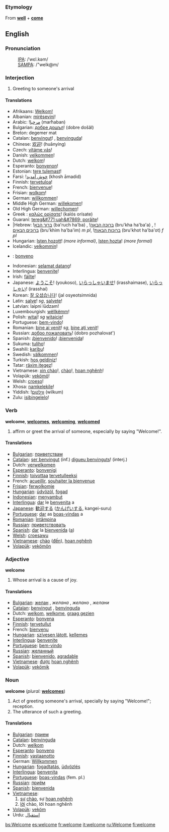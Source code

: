 ===Etymology===
From '''[[well]]''' + '''[[come]]'''

==English==

===Pronunciation===
:[[International Phonetic Alphabet|IPA]]: /ˈwɛl.kəm/
:[[SAMPA]]: /"welk@m/

===Interjection===
# Greeting to someone's arrival

====Translations====
{{top}}
*Afrikaans: [[Welkom!]]
*Albanian: [[mirësevini]]!
*Arabic: ![[مرحبا]] (marħaban)
*Bulgarian: [[добре дошъл]]! (dobre došâl)
*Breton: degemer mat
*Catalan: [[benvingut]]! {{m}}, [[benvinguda]]! {{f}}
*Chinese: [[欢迎]]! (huānyíng)
*Czech: [[vítáme vás]]!
*Danish: [[velkommen]]!
*Dutch: [[welkom]]!
*Esperanto: [[bonvenon]]!
*Estonian: [[tere tulemast]]!
*Farsi: ![[خوش آمديد]] (khosh āmadid)
*Finnish: [[tervetuloa]]!
*French: [[bienvenue]]!
*Frisian: [[wolkom]]!
*German: [[willkommen]]!
*Middle High German: [[willekomen]]!
*Old High German: [[willechomen]]!
*Greek<!-- Please note that this makes sense, so that Greek (Modern) and Greek (Ancient) are both listed under 'G' -->: [[καλώς ορίσατε]]! (kalós orísate)
*Guaraní: [[tereg&#771;uah&#7869; porãite]]!
*|Hebrew: ![[ברוך הבא]] (ba'ruch ha'ba) {{m}}, ![[ברוכה הבאה]] (bru'kha ha'ba'a) {{f}}, ![[ברוכים הבאים]] (bru'khim ha'ba'im) ''m pl'', ![[ברוכות הבאות]] (bru'khot ha'ba'ot) ''f pl''
*Hungarian: [[Isten hozott]]! ''(more informal)'', [[Isten hozta]]! ''(more formal)''
*Icelandic: [[velkommin]]!
{{mid}}
* {{io}}: [[bonveno]]
*Indonesian: [[selamat datang]]!
*Interlingua: [[benvenite]]!
*Irish: [[fáilte]]!
*Japanese: [[ようこそ]]! (youkoso), [[いらっしゃいませ]]! (irasshaimase), [[いらっしゃい]]! (irasshai)
*Korean: [[잘 오셨습니다]]! (jal osyeotsimnida)
*Latin: [[salve]]! ''sg'', [[salvete]]! {{p}}
*Latvian: laipni lūdzam! {{p}}
*Luxembourgish: [[wëllkëmm]]!
*Polish: [[witaj]]! ''sg'' [[witajcie]]! {{p}}
*Portuguese: [[bem-vindo]]!
*Romanian: [[bine ai venit]]! ''sg'', [[bine aţi venit]]! {{p}}
*Russian: [[добро пожаловать]]! (dobro pozhalovat')
*Spanish: ¡[[bienvenido]]! {{m}}  ¡[[bienvenida]]! {{f}} 
*Sukuma: [[tuliho]]!
*Swahili: [[karibu]]!
*Swedish: [[välkommen]]!
*Turkish: [[hoş geldiniz]]!
*Tatar: [[räxim itegez]]!
*Vietnamese: [[xin chào]]!, [[chào]]!, [[hoan nghênh]]!
*Volapük: [[vekömö]]!
*Welsh: [[croeso]]!
*Xhosa: [[namkelekile]]!
*Yiddish: ![[װילקום]] (wilkum)
*Zulu: [[isibingelelo]]!
{{bottom}}

===Verb===
'''welcome''', '''[[welcomes]]''', '''[[welcoming]]''', '''[[welcomed]]'''

# affirm or greet the arrival of someone, especially by saying "Welcome!".

====Translations====
*[[Bulgarian]]: [[приветствам]]
*[[Catalan]]: [[ser benvingut]] (inf.) [[digueu benvinguts]]! (interj.)
*Dutch: [[verwelkomen]]
*[[Esperanto]]: [[bonvenigi]]
*[[Finnish]]: [[toivottaa]] [[tervetullut|tervetulleeksi]]
*French: [[acueillir]], [[souhaiter la bienvenue]]
*[[Frisian]]: [[ferwolkomje]]
*[[Hungarian]]: [[üdvözöl]], [[fogad]]
*[[Indonesian]]: [[sambut|menyambut]]
*[[Interlingua]]: [[dar]] le [[benvenita]] a
*[[Japanese]]: [[歓迎]]する ([[かんげい]]する, kangei-suru)
*[[Portuguese]]: [[dar]] as [[boas-vindas]] a
*[[Romanian]]: [[întâmpina]]
*[[Russian]]: [[приветствовать]]
*[[Spanish]]: [[dar#Spanish|dar]] la [[bienvenida]] ([[a#Spanish|a]])
*[[Welsh]]: [[croesawu]]
*[[Vietnamese]]: [[chào]] ([[đến]]), [[hoan nghênh]]
*[[Volapük]]: [[vekömön]]

===Adjective===
'''welcome'''

# Whose arrival is a cause of joy.

====Translations====
*[[Bulgarian]]: [[желан]] {{m}}, ''желана'' {{f}}, ''желано'' {{n}}, ''желани'' {{p}}
*[[Catalan]]: [[benvingut]] {{m}}, [[benvinguda]] {{f}}
*Dutch: [[welkom]], [[welkome]], [[graag gezien]]
*[[Esperanto]]: [[bonvena]]
*[[Finnish]]: [[tervetullut]]
*French: [[bienvenu]]
*[[Hungarian]]: [[szívesen látott]], [[kellemes]]
*[[Interlingua]]: [[benvenite]]
*[[Portuguese]]: [[bem-vindo]]
*[[Russian]]: [[желанный]]
*[[Spanish]]: [[bienvenido]], [[agradable]]
*[[Vietnamese]]: [[được]] [[hoan nghênh]]
*[[Volapük]]: [[vekömik]]

===Noun===
'''welcome'''  (''plural:'' '''[[welcomes]]''')
#Act of greeting someone's arrival, specially by saying "Welcome!"; reception.
#The utterance of such a greeting.

====Translations====
*[[Bulgarian]]: [[прием]] {{m}}
*[[Catalan]]: [[benvinguda]] {{f}}
*Dutch: [[welkom]] {{n}}
*[[Esperanto]]: [[bonveno]]
*[[Finnish]]: [[vastaanotto]]
*German: [[Willkommen]]{{n}}
*[[Hungarian]]: [[fogadtatás]], [[üdvözlés]]
*[[Interlingua]]: [[benvenita]]
*[[Portuguese]]: [[boas-vindas]] (fem. pl.)
*[[Russian]]: [[приём]]
*[[Spanish]]: [[bienvenida]] {{f}}
*[[Vietnamese]]:
*#[[sự]] [[chào]], sự [[hoan nghênh]]
*#[[lời]] chào, lời hoan nghênh
*[[Volapük]]: [[veköm]]
*Urdu: [[استقبال]]
[[bs:Welcome]]
[[es:welcome]]
[[fr:welcome]]
[[it:welcome]]
[[ru:Welcome]]
[[fi:welcome]]
